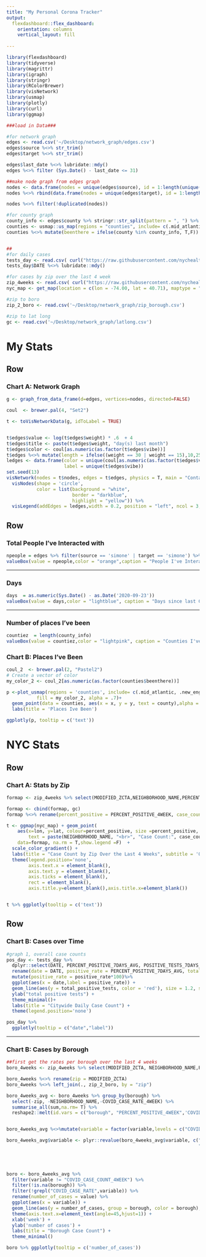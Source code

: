 ```yaml
---
title: "My Personal Corona Tracker"
output: 
  flexdashboard::flex_dashboard:
    orientation: columns
    vertical_layout: fill
  
---
```


```r
library(flexdashboard)
library(tidyverse)
library(magrittr)
library(igraph)
library(stringr)
library(RColorBrewer)
library(visNetwork)
library(usmap)
library(plotly)
library(curl)
library(ggmap)

###load in Data###

#for network graph
edges <- read.csv('~/Desktop/network_graph/edges.csv')
edges$source %<>% str_trim()
edges$target %<>% str_trim()

edges$last_date %<>% lubridate::mdy()
edges %<>% filter (Sys.Date() - last_date <= 31)

##make node graph from edges graph 
nodes <- data.frame(nodes = unique(edges$source), id = 1:length(unique(edges$source)))
nodes %<>% rbind(data.frame(nodes = unique(edges$target), id = 1:length(unique(edges$target))))

nodes %<>% filter(!duplicated(nodes))

#for county graph
county_info <- edges$county %>% stringr::str_split(pattern = ", ") %>% unlist() %>% unique()
counties <- usmap::us_map(regions = "counties", include= c(.mid_atlantic, .new_england)) 
counties %<>% mutate(beenthere = ifelse(county %in% county_info, T,F))


##
#for daily cases
tests_day <- read.csv( curl("https://raw.githubusercontent.com/nychealth/coronavirus-data/master/tests.csv") )
tests_day$DATE %<>% lubridate::mdy()

#for cases by zip over the last 4 week
zip_4weeks <- read.csv( curl("https://raw.githubusercontent.com/nychealth/coronavirus-data/master/recent/recent-4-week-by-modzcta.csv") )
nyc_map <- get_map(location = c(lon = -74.00, lat = 40.71), maptype = "terrain", zoom = 11)

#zip to boro
zip_2_boro <- read.csv('~/Desktop/network_graph/zip_borough.csv')

#zip to lat long 
gc <- read.csv('~/Desktop/network_graph/latlong.csv')


```

My Stats
=====================================  

Row {data-width=800 }
-----------------------------------------------------------------------
### Chart A: Network Graph

```r

g <- graph_from_data_frame(d=edges, vertices=nodes, directed=FALSE)

coul  <- brewer.pal(4, "Set2") 

t <- toVisNetworkData(g, idToLabel = TRUE)


t$edges$value <- log(t$edges$weight) * .6  + 4
t$edges$title <- paste(t$edges$weight, "day(s) last month")
t$edges$color <- coul[as.numeric(as.factor(t$edges$vibe))]
t$edges %<>% mutate(length = ifelse((weight == 30 | weight == 15),10,250))
ledges <- data.frame(color = unique(coul[as.numeric(as.factor(t$edges$vibe))]),
                     label = unique(t$edges$vibe))
set.seed(13)
visNetwork(nodes = t$nodes, edges = t$edges, physics = T, main = "Contacts In the Last Month") %>% 
  visNodes(shape = 'circle',
           color = list(background = "white", 
                        border = "darkblue",
                        highlight = "yellow")) %>% 
  visLegend(addEdges = ledges,width = 0.2, position = "left", ncol = 3, stepY = 50)


```

Row {data-width=300}
--------------------------------------
### Total People I've Interacted with 
```r
npeople = edges %>% filter(source == 'simone' | target == 'simone') %>% summarise(n = n())
valueBox(value = npeople,color = "orange",caption = "People I've Interacted With")
```

-----------------------------------------------------------------------

### Days 
```r
days  = as.numeric(Sys.Date() - as.Date('2020-09-23'))
valueBox(value = days,color = "lightblue", caption = "Days since last Covid Test")
```

-----------------------------------------------------------------------

### Number of places I've been 
```r
countiez  = length(county_info)
valueBox(value = countiez,color = "lightpink", caption = "Counties I've Been To")
```


### Chart B: Places I've Been

```r

coul_2  <- brewer.pal(2, "Pastel2") 
# Create a vector of color
my_color_2 <- coul_2[as.numeric(as.factor(counties$beenthere))]

p <-plot_usmap(regions = 'counties', include= c(.mid_atlantic, .new_england), 
           fill = my_color_2, alpha = .7)+ 
  geom_point(data = counties, aes(x = x, y = y, text = county),alpha = 0) + 
  labs(title = 'Places Ive Been')

ggplotly(p, tooltip = c('text')) 
```


NYC Stats
=====================================  
Row {data-width=800 }
-----------------------------------------------------------------------
### Chart A: Stats by Zip

```r

formap <- zip_4weeks %>% select(MODIFIED_ZCTA,NEIGHBORHOOD_NAME,PERCENT_POSITIVE_4WEEK,COVID_CASE_COUNT_4WEEK)

formap <- cbind(formap, gc)
formap %<>% rename(percent_positive = PERCENT_POSITIVE_4WEEK, case_count = COVID_CASE_COUNT_4WEEK)

t <- ggmap(nyc_map) + geom_point(
    aes(x=lon, y=lat, colour=percent_positive, size =percent_positive,
        text = paste(NEIGHBORHOOD_NAME, "<br>", "Case Count:", case_count,"<br>", "Percent Positive:",percent_positive)),
    data=formap, na.rm = T,show.legend =F)  + 
  scale_color_gradient() + 
  labs(title = "Case Count by Zip Over the Last 4 Weeks", subtitle = 'Over the Last 4 Weeks') + 
  theme(legend.position='none',
        axis.text.x = element_blank(),
        axis.text.y = element_blank(),
        axis.ticks = element_blank(),
        rect = element_blank(),
        axis.title.y=element_blank(),axis.title.x=element_blank())


t %>% ggplotly(tooltip = c('text'))

```

Row {data-width=400}
---------------------------------------------------------------------
### Chart B: Cases over Time

```r
#graph 1, overall case counts
pos_day <- tests_day %>%
  dplyr::select(DATE, PERCENT_POSITIVE_7DAYS_AVG, POSITIVE_TESTS_7DAYS_AVG) %>%
  rename(date = DATE, positive_rate = PERCENT_POSITIVE_7DAYS_AVG, total_positive_tests = POSITIVE_TESTS_7DAYS_AVG) %>%
  mutate(positive_rate = positive_rate*100)%>%
  ggplot(aes(x = date,label = positive_rate)) +
  geom_line(aes(y = total_positive_tests, color = 'red'), size = 1.2, show.legend = F) +
  ylab("total positive tests") +
  theme_minimal()+
  labs(title = "Citywide Daily Case Count") +
  theme(legend.position='none')

pos_day %>%
  ggplotly(tooltip = c("date","label"))
```

---------------------------------------------------------------------
### Chart B: Cases by Borough

```r
##first get the rates per borough over the last 4 weeks
boro_4weeks <- zip_4weeks %>% select(MODIFIED_ZCTA, NEIGHBORHOOD_NAME,PERCENT_POSITIVE_4WEEK, starts_with("COVID"))

boro_4weeks %<>% rename(zip = MODIFIED_ZCTA)
boro_4weeks %<>% left_join(., zip_2_boro, by = "zip")

boro_4weeks_avg <- boro_4weeks %>% group_by(borough) %>%
  select(-zip, -NEIGHBORHOOD_NAME,-COVID_CASE_RATE_4WEEK) %>%
  summarise_all(sum,na.rm= T) %>%
  reshape2::melt(id.vars = c("borough", "PERCENT_POSITIVE_4WEEK",'COVID_DEATH_COUNT_4WEEK','COVID_DEATH_RATE_4WEEK'))


boro_4weeks_avg %<>%mutate(variable = factor(variable,levels = c("COVID_CASE_COUNT_WEEK4", "COVID_CASE_COUNT_WEEK3", "COVID_CASE_COUNT_WEEK2", "COVID_CASE_COUNT_WEEK1"))) 

boro_4weeks_avg$variable <- plyr::revalue(boro_4weeks_avg$variable, c("COVID_CASE_COUNT_WEEK4"="4 weeks ago",
                                                                      "COVID_CASE_COUNT_WEEK3"="3 weeks ago",
                                                                      'COVID_CASE_COUNT_WEEK2' = '2 weeks ago',
                                                                      'COVID_CASE_COUNT_WEEK1' = '1 week ago'))


boro <- boro_4weeks_avg %>%
  filter(variable != "COVID_CASE_COUNT_4WEEK") %>%
  filter(!is.na(borough)) %>%
  filter(!grepl("COVID_CASE_RATE",variable)) %>%
  rename(number_of_cases = value) %>% 
  ggplot(aes(x = variable)) +
  geom_line(aes(y = number_of_cases, group = borough, color = borough), size = 1.2) +
  theme(axis.text.x=element_text(angle=45,hjust=1)) +
  xlab('week') +
  ylab('number of cases') + 
  labs(title = "Borough Case Count") +
  theme_minimal()

boro %>% ggplotly(tooltip = c('number_of_cases'))

```

